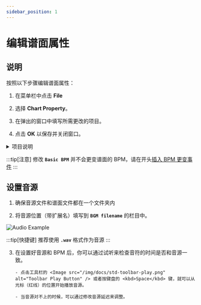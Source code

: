 ```yaml
---
sidebar_position: 1
---
```



# 编辑谱面属性

## 说明

按照以下步骤编辑谱面属性：

1. 在菜单栏中点击 **File**

2. 选择 <Icon src="/img/docs/file-chart-prop.png" alt="Chart Property" /> **Chart Property**。

3. 在弹出的窗口中填写所需更改的项目。

4. 点击 **OK** 以保存并关闭窗口。

<details>
    <summary>项目说明</summary>

| **字段**                                      | **描述**                               | **说明**                                                                                                                                 |
| --------------------------------------------- | -------------------------------------- | ---------------------------------------------------------------------------------------------------------------------------------------- |
| **Song**                                      | **------**                             | **------**                                                                                                                               |
| Song ID                                       | 用于辨识歌曲的 ID                      | 拥有相同 ID 的谱面文件会被 UMIGURI 视为同一首歌曲，通常无需更改                                                                          |
| Title                                         | 歌曲标题                               |                                                                                                                                          |
| Artist name                                   | 艺术家名称                             |                                                                                                                                          |
| **Chart**                                     | **------**                             | **------**                                                                                                                               |
| Designer                                      | 谱面设计者的名称                       |                                                                                                                                          |
| Difficulty                                    | 谱面的难度类别                         |                                                                                                                                          |
| Play level                                    | 谱面的难度等级                         | 在 World‘s END 中，等级通常等于星星的数量                                                                                                |
| Chart constant                                | 谱面的难度定数                         |                                                                                                                                          |
| Base timeline                                 | 基准时间线                             | 用于决定小节线位置和 AIR 动画速度的时间线 ID，默认值为 `0`（TIL 0）                                                                      |
| Tutorial                                      | 是否为教程谱面                         | 若为教程谱面，某些 Note 的判定范围会有所改变                                                                                             |
| Click SE                                      | 是否在开头播放提示音                   |                                                                                                                                          |
| Insert a blank bar before the first measure   | 是否在第一个小节前插入空白             | 否则可以在播放提示音时直接放置 Note                                                                                                      |
| Join ExTAP to SLIDE or HOLD BEGIN             | 是否将 ExTAP 链接至 SLIDE 或 HOLD 起点 | 通常称为“真金头”。启用后，在 SLIDE 或 HOLD 的起点放置 ExTAP 时，起点的判定范围会与 ExTAP 一致                                            |
| Basic BPM                                     | 基准 BPM                               | 当歌曲存在变速时，基准 BPM 决定主要的 BPM，通常无需更改                                                                                  |
| **BGM**                                       | **------**                             | **------**                                                                                                                               |
| BGM filename                                  | BGM 的文件名                           | 可填写相对路径或绝对路径                                                                                                                 |
| BGM playback offset                           | BGM 的播放延迟 _（单位：秒）_          | 正数表示延迟播放，负数表示提前播放                                                                                                       |
| BGM preview range                             | BGM 的预览范围                         |                                                                                                                                          |
| Wait until the end of BGM                     | 是否等待 BGM 播放结束后才进入结算      | 否则会在最后一个 Note 后直接进入结算界面                                                                                                 |
| **Display**                                   | **------**                             | **------**                                                                                                                               |
| Jacket image                                  | 封面文件名                             | 可填写相对路径或绝对路径                                                                                                                 |
| Background image / video                      | 背景图片/视频文件名                    | 可填写相对路径或绝对路径                                                                                                                 |
| Background 3D scene ID                        | 背景 3D 场景 ID                        |                                                                                                                                          |
| Sync background video with BGM                | 是否将背景视频与 BGM 同步播放          | 通常与是否在开头播放提示音有关                                                                                                           |
| Field background 3D scene ID                  | 轨道的 3D 背景 ID                      |                                                                                                                                          |
| Field dividing line color                     | 轨道小节线的颜色                       |                                                                                                                                          |
| **Copyright and License**                     | **------**                             | **------**                                                                                                                               |
| Download URL                                  | 谱面的下载链接                         | 例如：[https://1drv.ms/f/s!AsfrN8H7Jx4TzyBl4Nh3jQtD9ado?e=XW2cin](https://1drv.ms/f/s!AsfrN8H7Jx4TzyBl4Nh3jQtD9ado?e=XW2cin)             |
| Copyright                                     | 版权信息                               | 格式：`Copyright (C) 年份 作者名称`                                                                                                      |
| License type                                  | 许可证类型                             | 例如：[CC BY-NC-SA 4.0](https://creativecommons.org/licenses/by-nc-sa/4.0/deed.zh-hans)。                                                |
| URL of license agreement terms and conditions | 许可协议条款和条件的链接               | 例如：[https://creativecommons.org/licenses/by-nc-sa/4.0/deed.zh-hans](https://creativecommons.org/licenses/by-nc-sa/4.0/deed.zh-hans)。 |

</details>

:::tip[注意]
修改 **`Basic BPM`** 并不会更变谱面的 BPM，请在开头[插入 BPM 更变事件](/docs/margrete/basic/basic-edit-chart)
:::

## 设置音源

1. 确保音源文件和谱面文件都在一个文件夹内

2. 将音源位置（带扩展名）填写到 **`BGM filename`** 的栏目中。

<Image src="/img/docs/audio-example.png" alt="Audio Example" />

:::tip[快捷键]
推荐使用 **`.wav`** 格式作为音源
:::

3.  在设置好音源和 BPM 后，你可以通过试听来检查音符的时间是否和音源一致。

        - 点击工具栏的 <Image src="/img/docs/std-toolbar-play.png" alt="Toolbar Play Button" /> 或者按键盘的 <kbd>Space</kbd> 键，就可以从光标（红线）的位置开始播放音源。

        - 当音源对不上的时候，可以通过修改音源延迟来调整。

